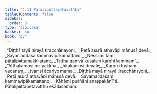 ```yaml
---
title: "4.11 Pāṭaliputtapetavatthu"
tableOfContents: false
sidebar:
  order: 3
type: "tipitaka"
basket: "su"
book: "pv"
---
```



<DynamicBreadcrumb />

<Division number="793" book="pv">

<Paragraph number="851" type="verses" book="pv">
_“Diṭṭhā tayā nirayā tiracchānayoni,_  
_Petā asurā athavāpi mānusā devā;_  
_Sayamaddasa kammavipākamattano,_  
_Nessāmi taṃ pāṭaliputtamakkhataṃ;_  
_Tattha gantvā kusalaṃ karohi kammaṃ”._  

</Paragraph>

</Division>
<Division number="794" book="pv">

<Paragraph number="852" type="verses" book="pv">
_“Atthakāmosi me yakkha,_  
_hitakāmosi devate;_  
_Karomi tuyhaṃ vacanaṃ,_  
_tvaṃsi ācariyo mama._  

</Paragraph>

</Division>
<Division number="795" book="pv">

<Paragraph number="853" type="verses" book="pv">
_Diṭṭhā mayā nirayā tiracchānayoni,_  
_Petā asurā athavāpi mānusā devā;_  
_Sayamaddasaṃ kammavipākamattano,_  
_Kāhāmi puññāni anappakānī”ti._  


</Paragraph>
</Division>

<Paragraph number="854" type="center" book="pv">
Pāṭaliputtapetavatthu ekādasamaṃ.
</Paragraph>